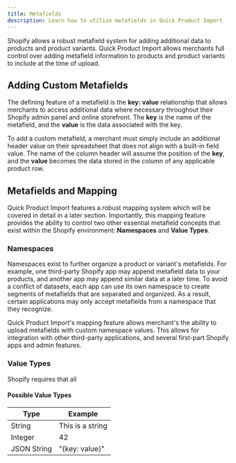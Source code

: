 ```yaml
---
title: Metafields
description: Learn how to utilize metafields in Quick Product Import
---
```


Shopify allows a robust metafield system for adding additional data to products and product variants. Quick Product Import allows merchants full control over adding metafield information to products and product variants to include at the time of upload.

## Adding Custom Metafields

The defining feature of a metafield is the **key: value** relationship that allows merchants to access additional data where necessary throughout their Shopify admin panel and online storefront. The **key** is the name of the metafield, and the **value** is the data associated with the key.

To add a custom metafield, a merchant must simply include an additional header value on their spreadsheet that does not align with a built-in field value. The name of the column header will assume the position of the **key**, and the **value** becomes the data stored in the column of any applicable product row.

## Metafields and Mapping

Quick Product Import features a robust mapping system which will be covered in detail in a later section. Importantly, this mapping feature provides the ability to control two other essential metafield concepts that exist within the Shopify environment: **Namespaces** and **Value Types**.

### Namespaces

Namespaces exist to further organize a product or variant's metafields. For example, one third-party Shopify app may append metafield data to your products, and another app may append similar data at a later time. To avoid a conflict of datasets, each app can use its own namespace to create segments of metafields that are separated and organized. As a result, certain applications may only accept metafields from a namespace that they recognize.

Quick Product Import's mapping feature allows merchant's the ability to upload metafields with custom namespace values. This allows for integration with other third-party applications, and several first-part Shopify apps and admin features.

### Value Types

Shopify requires that all

#### Possible Value Types

| Type        | Example          |
| ----------- | ---------------- |
| String      | This is a string |
| Integer     | 42               |
| JSON String | "{key: value}"   |
